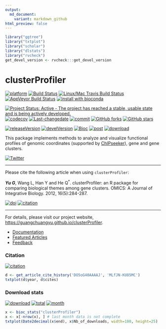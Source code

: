 ```yaml
---
output:
  md_document:
    variant: markdown_github
html_preview: false
---
```



```r
library("ggtree") 
library("txtplot")
library("scholar")
library("dlstats")
library("rvcheck") 
get_devel_version <- rvcheck:::get_devel_version
```


#  clusterProfiler

[![platform](http://www.bioconductor.org/shields/availability/devel/clusterProfiler.svg)](https://www.bioconductor.org/packages/devel/bioc/html/clusterProfiler.html#archives)
[![Build Status](http://www.bioconductor.org/shields/build/devel/bioc/clusterProfiler.svg)](https://bioconductor.org/checkResults/devel/bioc-LATEST/clusterProfiler/)
[![Linux/Mac Travis Build Status](https://img.shields.io/travis/GuangchuangYu/clusterProfiler/master.svg?label=Mac%20OSX%20%26%20Linux)](https://travis-ci.org/GuangchuangYu/clusterProfiler)
[![AppVeyor Build Status](https://img.shields.io/appveyor/ci/Guangchuangyu/clusterProfiler/master.svg?label=Windows)](https://ci.appveyor.com/project/GuangchuangYu/clusterProfiler)
[![install with bioconda](https://img.shields.io/badge/install%20with-bioconda-green.svg?style=flat)](http://bioconda.github.io/recipes/bioconductor-clusterprofiler/README.html)

[![Project Status: Active - The project has reached a stable, usable state and is being actively developed.](http://www.repostatus.org/badges/latest/active.svg)](http://www.repostatus.org/#active)
[![codecov](https://codecov.io/gh/GuangchuangYu/clusterProfiler/branch/master/graph/badge.svg)](https://codecov.io/gh/GuangchuangYu/clusterProfiler/)
[![Last-changedate](https://img.shields.io/badge/last%20change-`r gsub('-', '--', Sys.Date())`-green.svg)](https://github.com/GuangchuangYu/clusterProfiler/commits/master)
[![commit](http://www.bioconductor.org/shields/commits/bioc/clusterProfiler.svg)](https://www.bioconductor.org/packages/devel/bioc/html/clusterProfiler.html#svn_source)
[![GitHub forks](https://img.shields.io/github/forks/GuangchuangYu/clusterProfiler.svg)](https://github.com/GuangchuangYu/clusterProfiler/network) 
[![GitHub stars](https://img.shields.io/github/stars/GuangchuangYu/clusterProfiler.svg)](https://github.com/GuangchuangYu/clusterProfiler/stargazers) 


[![releaseVersion](https://img.shields.io/badge/release%20version-`r check_bioc("clusterProfiler")$latest_version`-green.svg?style=flat)](https://bioconductor.org/packages/clusterProfiler)
[![develVersion](https://img.shields.io/badge/devel%20version-`r get_devel_version("GuangchuangYu/clusterProfiler")`-green.svg?style=flat)](https://github.com/GuangchuangYu/clusterProfiler)
[![Bioc](http://www.bioconductor.org/shields/years-in-bioc/clusterProfiler.svg)](https://www.bioconductor.org/packages/devel/bioc/html/clusterProfiler.html#since)
[![post](http://www.bioconductor.org/shields/posts/clusterProfiler.svg)](https://support.bioconductor.org/t/clusterProfiler/)
[![download](http://www.bioconductor.org/shields/downloads/clusterProfiler.svg)](https://bioconductor.org/packages/stats/bioc/clusterProfiler/)

This package implements methods to analyze and visualize functional profiles of genomic coordinates (supported by [ChIPseeker](http://www.bioconductor.org/packages/ChIPseeker)), gene and gene clusters.

[![Twitter](https://img.shields.io/twitter/url/https/github.com/GuangchuangYu/clusterProfiler.svg?style=social)](https://twitter.com/intent/tweet?hashtags=clusterProfiler&url=https://guangchuangyu.github.io/clusterProfiler)

------------------------------------------------------------------------

Please cite the following article when using `clusterProfiler`: 

__*Yu G*__, Wang L, Han Y and He Q^\*^. clusterProfiler: an R package for comparing biological themes among gene clusters. OMICS: A Journal of Integrative Biology. 2012, 16(5):284-287. 

[![doi](https://img.shields.io/badge/doi-10.1089/omi.2011.0118-green.svg?style=flat)](http://dx.doi.org/10.1089/omi.2011.0118)
[![citation](https://img.shields.io/badge/cited%20by-`r sum(get_article_cite_history('DO5oG40AAAAJ', 'MLfJN-KU85MC')$cites)`-green.svg?style=flat)](https://scholar.google.com.hk/scholar?oi=bibs&hl=en&cites=2349076811020942117)

------------------------------------------------------------------------

For details, please visit our project website, <https://guangchuangyu.github.io/clusterProfiler>.

+ [Documentation](https://guangchuangyu.github.io/clusterProfiler/documentation/)
+ [Featured Articles](https://guangchuangyu.github.io/clusterProfiler/featuredArticles/)
+ [Feedback](https://guangchuangyu.github.io/clusterProfiler/#feedback)

### Citation 

[![citation](https://img.shields.io/badge/cited%20by-`r sum(get_article_cite_history('DO5oG40AAAAJ', 'MLfJN-KU85MC')$cites)`-green.svg?style=flat)](https://scholar.google.com.hk/scholar?oi=bibs&hl=en&cites=2349076811020942117)


```r
d <- get_article_cite_history('DO5oG40AAAAJ', 'MLfJN-KU85MC')
txtplot(d$year, d$cites)
```

### Download stats

[![download](http://www.bioconductor.org/shields/downloads/clusterProfiler.svg)](https://bioconductor.org/packages/stats/bioc/clusterProfiler/)
[![total](https://img.shields.io/badge/downloads-`r sum(bioc_stats("clusterProfiler")$Nb_of_downloads)`/total-blue.svg?style=flat)](https://bioconductor.org/packages/stats/bioc/clusterProfiler/)
[![month](https://img.shields.io/badge/downloads-`r x <- bioc_stats("clusterProfiler"); x$Nb_of_downloads[nrow(x)-1]`/month-blue.svg?style=flat)](https://bioconductor.org/packages/stats/bioc/clusterProfiler/)

```r
x <- bioc_stats("clusterProfiler")
x <- x[-nrow(x), ] # last month data is not complete
txtplot(Date2decimal(x$end), x$Nb_of_downloads, width=100, height=25)
```


